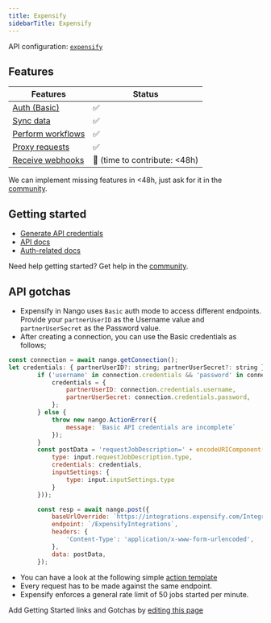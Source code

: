 ```yaml
---
title: Expensify
sidebarTitle: Expensify
---
```


API configuration: [`expensify`](https://nango.dev/providers.yaml)

## Features

| Features | Status |
| - | - |
| [Auth (Basic)](/integrate/guides/authorize-an-api) | ✅ |
| [Sync data](/integrate/guides/sync-data-from-an-api) | ✅ |
| [Perform workflows](/integrate/guides/perform-workflows-with-an-api) | ✅ |
| [Proxy requests](/integrate/guides/proxy-requests-to-an-api) | ✅ |
| [Receive webhooks](/integrate/guides/receive-webhooks-from-an-api) | 🚫 (time to contribute: &lt;48h) |

<Tip>We can implement missing features in &lt;48h, just ask for it in the [community](https://nango.dev/slack).</Tip>

## Getting started

-   [Generate API credentials](https://www.expensify.com/tools/integrations)
-   [API docs](https://integrations.expensify.com/Integration-Server/doc)
-   [Auth-related docs](https://integrations.expensify.com/Integration-Server/doc/#authentication)

<Tip>Need help getting started? Get help in the [community](https://nango.dev/slack).</Tip>


## API gotchas
- Expensify in Nango uses `Basic` auth mode to access different endpoints. Provide your `partnerUserID` as the Username value and `partnerUserSecret` as the Password value.
- After creating a connection, you can use the Basic credentials as follows;
```js
const connection = await nango.getConnection();
let credentials: { partnerUserID?: string; partnerUserSecret?: string } = {};
        if ('username' in connection.credentials && 'password' in connection.credentials) {
            credentials = {
                partnerUserID: connection.credentials.username,
                partnerUserSecret: connection.credentials.password,
            };
        } else {
            throw new nango.ActionError({
                message: `Basic API credentials are incomplete`
            });
        }
        const postData = 'requestJobDescription=' + encodeURIComponent(JSON.stringify({
            type: input.requestJobDescription.type,
            credentials: credentials,
            inputSettings: {
                type: input.inputSettings.type
            }
        }));

        const resp = await nango.post({
            baseUrlOverride: `https://integrations.expensify.com/Integration-Server`,
            endpoint: `/ExpensifyIntegrations`,
            headers: {
                'Content-Type': 'application/x-www-form-urlencoded',
            },
            data: postData,
        });
```
- You can have a look at the following simple [action template](/integrations/integration-templates/expensify)
- Every request has to be made against the same endpoint.
- Expensify enforces a general rate limit of 50 jobs started per minute.

<Note>Add Getting Started links and Gotchas by [editing this page](https://github.com/nangohq/nango/tree/master/docs-v2/integrations/all/expensify.mdx)</Note>
